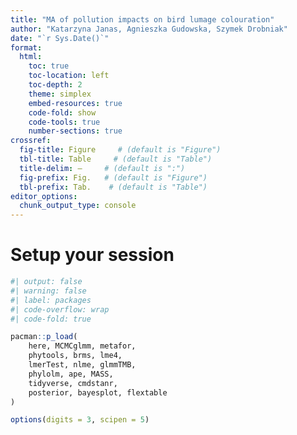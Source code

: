 ```yaml
---
title: "MA of pollution impacts on bird lumage colouration"
author: "Katarzyna Janas, Agnieszka Gudowska, Szymek Drobniak"
date: "`r Sys.Date()`"
format:
  html:
    toc: true
    toc-location: left
    toc-depth: 2
    theme: simplex
    embed-resources: true
    code-fold: show
    code-tools: true
    number-sections: true
crossref: 
  fig-title: Figure     # (default is "Figure")
  tbl-title: Table     # (default is "Table")
  title-delim: —     # (default is ":")
  fig-prefix: Fig.   # (default is "Figure")
  tbl-prefix: Tab.    # (default is "Table")
editor_options: 
  chunk_output_type: console
---
```


# Setup your session

```r
#| output: false
#| warning: false
#| label: packages
#| code-overflow: wrap
#| code-fold: true

pacman::p_load(
    here, MCMCglmm, metafor,
    phytools, brms, lme4,
    lmerTest, nlme, glmmTMB,
    phylolm, ape, MASS,
    tidyverse, cmdstanr,
    posterior, bayesplot, flextable
)

options(digits = 3, scipen = 5)
```

